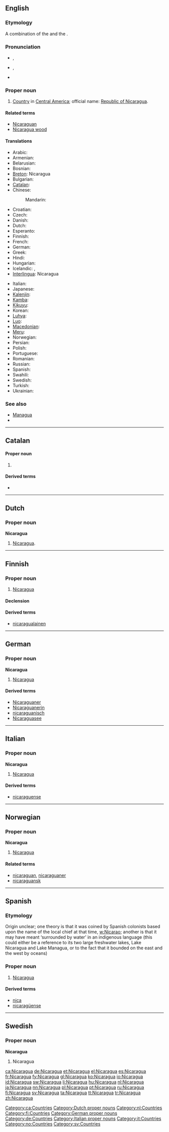 {{wikipedia}}
==English==

===Etymology===
A combination of the {{etyl|nah}} {{term|Nicarao|lang=nah}} and the {{etyl|es}} {{term|agua||water|lang=es}}.

===Pronunciation===
* {{a|UK}} {{IPA|/ˌnɪk.əɹˈæɡ.ju.ə/}}, {{SAMPA|/%nIk.@r\"{g.ju.@/}}
* {{a|US}} {{IPA|/ˌnɪk.əˈɹɑ.ɡwə/}}, {{SAMPA|/%nIk.@"r\A.gw@/}}
* {{audio|en-us-Nicaragua.ogg|Audio (US)}}

===Proper noun===
{{en-proper noun}}

# [[country|Country]] in [[Central America]]; official name: [[Republic of Nicaragua]].

====Related terms====
* [[Nicaraguan]]
* [[Nicaragua wood]]

====Translations====
{{trans-top|A country in Central America}}
* Arabic: {{t|ar|نيكاراجوا|f|tr=nikaraagwa}}
* Armenian: {{t-|hy|Նիկարագուա|tr=Nikaragua}}
* Belarusian: {{t|be|Нікарагуа|f|tr=Nikaráhua|xs=Belarusian}}
* Bosnian: {{t-|bs|Nikaragva|f}}
* [[Breton]]: Nicaragua
* Bulgarian: {{t-|bg|Никарагуа|f|tr=Nikarágua}}
* [[Catalan]]: {{t|ca|Nicaragua|f}}
* Chinese:
*: Mandarin: {{t-|cmn|尼加拉瓜|tr=Níjiālāguā|sc=Hani}}
* Croatian: {{t|hr|Nikaragva|f}}
* Czech: {{t-|cs|Nikaragua|f}}
* Danish: {{t-|da|Nicaragua}}
* Dutch: {{t+|nl|Nicaragua}}
* Esperanto: {{t-|eo|Nikaragvo|xs=Esperanto}}
* Finnish: {{t+|fi|Nicaragua}}
* French: {{t+|fr|Nicaragua}}
* German: {{t+|de|Nicaragua|n}}
* Greek: {{t+|el|Νικαράγουα|f|tr=Nikarágoua}}
* Hindi: {{t|hi|निकारागुआ|tr=nikārāgu'ā|xs=Hindi}}
* Hungarian: {{t+|hu|Nicaragua}}
* Icelandic: {{t+|is|Níkaragva}},  {{t+|is|Nikaragúa}}
* [[Interlingua]]: Nicaragua
{{trans-mid}}
* Italian: {{t-|it|Nicaragua}}
* Japanese: {{t+|ja|ニカラグア|tr=Nikaragua}}
* [[Kalenjin]]: {{tø|kln|Nikaragwa}}
* [[Kamba]]: {{tø|kam|Nikaragwa}}
* [[Kikuyu]]: {{tø|ki|Nikaragwa}}
* Korean: {{t+|ko|니카라과|tr=Nikaragwa|sc=Hang}}
* [[Luhya]]: {{tø|luy|Nikaragwa}}
* [[Luo]]: {{tø|luo|Nikaragwa}}
* [[Macedonian]]: {{t+|mk|Никарагва|f|tr=Nikarágva}}
* [[Meru]]: {{tø|mer|Nikaragwa}}
* Norwegian: {{t-|no|Nicaragua}}
* Persian: {{t|fa|نیکاراگوئه}}
* Polish: {{t+|pl|Nikaragua}}
* Portuguese: {{t+|pt|Nicarágua}}
* Romanian: {{t-|ro|Nicaragua|f}}
* Russian: {{t-|ru|Никарагуа|f|tr=Nikarágua}} {{qualifier|indeclinable}}
* Spanish: {{t+|es|Nicaragua}}
* Swahili: {{t+|sw|Nikaragwa|xs=Swahili}}
* Swedish: {{t+|sv|Nicaragua}}
* Turkish: {{t+|tr|Nikaragua}}
* Ukrainian: {{t|uk|Нікарагуа|f|tr=Nikaráhua|xs=Ukrainian}}
{{trans-bottom}}

===See also===
* [[Managua]]
* {{list|en|countries of Central America}}

----

==Catalan==
{{wikipedia|lang=ca}}

====Proper noun====
{{rfc-level|Proper noun at L4+ not in L3 Ety section|lang=ca}}
{{ca-proper noun|f}}

# {{l|en|Nicaragua}}

====Derived terms====
* {{l|ca|nicaragüenc}}

[[Category:ca:Countries]]

----

==Dutch==

===Proper noun===
'''Nicaragua''' {{n}}

# [[#English|Nicaragua]].

[[Category:Dutch proper nouns]]
[[Category:nl:Countries]]

----

==Finnish==
{{wikipedia|lang=fi}}

===Proper noun===
{{infl|fi|proper noun}}

# [[#English|Nicaragua]]

====Declension====
{{fi-decl-kulkija|Nicaragu|np=1}}

====Derived terms====
* [[nicaragualainen]]

[[Category:fi:Countries]]

----

==German==
{{wikipedia|lang=de}}

===Proper noun===
'''Nicaragua''' {{n}}

# [[#English|Nicaragua]]

====Derived terms====
* [[Nicaraguaner]]
* [[Nicaraguanerin]]
* [[nicaraguanisch]]
* [[Nicaraguasee]]

[[Category:German proper nouns]]
[[Category:de:Countries]]

----

==Italian==
{{wikipedia|lang=it}}

===Proper noun===
'''Nicaragua''' {{m}}

# [[#English|Nicaragua]]

====Derived terms====
* [[nicaraguense]]

[[Category:Italian proper nouns]]
[[Category:it:Countries]]

----

==Norwegian==

===Proper noun===
'''Nicaragua'''

# [[#English|Nicaragua]]

====Related terms====
* [[nicaraguan]], [[nicaraguaner]]
* [[nicaraguansk]]

[[Category:no:Countries]]

----

==Spanish==
{{wikipedia|lang=es}}

===Etymology===
Origin unclear; one theory is that it was coined by Spanish colonists based upon the name of the local chief at that time, [[w:Nicarao]]; another is that it may have meant ‘surrounded by water’ in an indigenous language (this could either be a reference to its two large freshwater lakes, Lake Nicaragua and Lake Managua, or to the fact that it bounded on the east and the west by oceans)

===Proper noun===
{{es-proper noun}}

# [[Nicaragua#English|Nicaragua]]

====Derived terms====
* [[nica]]
* [[nicaragüense]]

----

==Swedish==

===Proper noun===
'''Nicaragua'''

# Nicaragua

[[Category:sv:Countries]]

[[ca:Nicaragua]]
[[de:Nicaragua]]
[[et:Nicaragua]]
[[el:Nicaragua]]
[[es:Nicaragua]]
[[fr:Nicaragua]]
[[fy:Nicaragua]]
[[gl:Nicaragua]]
[[ko:Nicaragua]]
[[io:Nicaragua]]
[[id:Nicaragua]]
[[sw:Nicaragua]]
[[li:Nicaragua]]
[[hu:Nicaragua]]
[[nl:Nicaragua]]
[[ja:Nicaragua]]
[[nn:Nicaragua]]
[[pl:Nicaragua]]
[[pt:Nicaragua]]
[[ru:Nicaragua]]
[[fi:Nicaragua]]
[[sv:Nicaragua]]
[[ta:Nicaragua]]
[[tt:Nicaragua]]
[[tr:Nicaragua]]
[[zh:Nicaragua]]